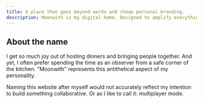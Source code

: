 ```yaml
---
title: A place that goes beyond words and cheap personal branding.
description: Moonwith is my digital home. Designed to amplify everything I stand for. From ideas worth spreading to apps, projects, events and communities that foster connection, enable education and create more access to opportunities.
---
```


## About the name
I get so much joy out of hosting dinners and bringing people together. And yet, I often prefer spending the time as an observer from a safe corner of the kitchen. "Moonwith" represents this antithetical aspect of my personality.

Naming this website after myself would not accurately reflect my intention to build something collaborative. Or as I like to call it: multiplayer mode.
